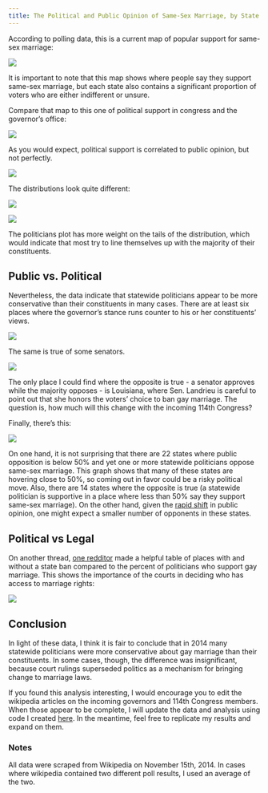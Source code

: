 ```yaml
---
title: The Political and Public Opinion of Same-Sex Marriage, by State
---
```


According to polling data, this is a current map of popular support for same-sex marriage:

![](https://raw.githubusercontent.com/DanielHadley/SameSexMarriage/master/plotsForBlog/GMapPopSupportFinal.png)

It is important to note that this map shows where people say they support same-sex marriage, but each state also contains a significant proportion of voters who are either indifferent or unsure. 

Compare that map to this one of political support in congress and the governor's office:

![](https://raw.githubusercontent.com/DanielHadley/SameSexMarriage/master/plotsForBlog/GMapSupportFinal.png)


As you would expect, political support is correlated to public opinion, but not perfectly. 

![](https://raw.githubusercontent.com/DanielHadley/SameSexMarriage/master/plotsForBlog/plot11.png)

The distributions look quite different:

![](https://raw.githubusercontent.com/DanielHadley/SameSexMarriage/master/plotsForBlog/plot05.png)

![](https://raw.githubusercontent.com/DanielHadley/SameSexMarriage/master/plotsForBlog/plot06.png)

The politicians plot has more weight on the tails of the distribution, which would indicate that most try to line themselves up with the majority of their constituents. 


## Public vs. Political

Nevertheless, the data indicate that statewide politicians appear to be more conservative than their constituents in many cases. There are at least six places where the governor's stance runs counter to his or her constituents' views. 

![](https://raw.githubusercontent.com/DanielHadley/SameSexMarriage/master/plotsForBlog/plot07.png)

The same is true of some senators.

![](https://raw.githubusercontent.com/DanielHadley/SameSexMarriage/master/plotsForBlog/plot08.png)

The only place I could find where the opposite is true - a senator approves while the majority opposes - is Louisiana, where Sen. Landrieu is careful to point out that she honors the voters' choice to ban gay marriage. The question is, how much will this change with the incoming 114th Congress?

Finally, there's this: 

![](https://raw.githubusercontent.com/DanielHadley/SameSexMarriage/master/plotsForBlog/plot12.png)

On one hand, it is not surprising that there are 22 states where public opposition is below 50% and yet one or more statewide politicians oppose same-sex marriage. This graph shows that many of these states are hovering close to 50%, so coming out in favor could be a risky political move. Also, there are 14 states where the opposite is true (a statewide politician is supportive in a place where less than 50% say they support same-sex marriage). On the other hand, given the [rapid shift](http://www.gallup.com/poll/169640/sex-marriage-support-reaches-new-high.aspx) in public opinion, one might expect a smaller number of opponents in these states.      


## Political vs Legal

On another thread, [one redditor](http://www.reddit.com/r/MapPorn/comments/2o7ixt/percent_of_politicians_who_support_samesex/cmkno4d) made a helpful table of places with and without a state ban compared to the percent of politicians who support gay marriage. This shows the importance of the courts in deciding who has access to marriage rights:    

![](https://raw.githubusercontent.com/DanielHadley/SameSexMarriage/master/plotsForBlog/tableReddit.png)


## Conclusion

In light of these data, I think it is fair to conclude that in 2014 many statewide politicians were more conservative about gay marriage than their constituents. In some cases, though, the difference was insignificant, because court rulings superseded politics as a mechanism for bringing change to marriage laws.   

If you found this analysis interesting, I would encourage you to edit the wikipedia articles on the incoming governors and 114th Congress members. When those appear to be complete, I will update the data and analysis using code I created [here](https://github.com/DanielHadley/SameSexMarriage). In the meantime, feel free to replicate my results and expand on them. 

### Notes
All data were scraped from Wikipedia on November 15th, 2014. In cases where wikipedia contained two different poll results, I used an average of the two. 


